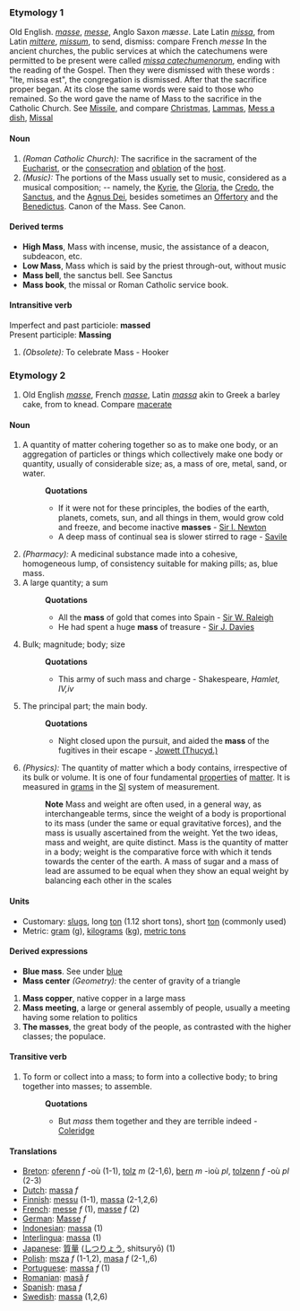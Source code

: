 ===Etymology 1===
Old English. ''[[masse]]'', ''[[messe]]'', Anglo Saxon ''mæsse''. Late Latin ''[[missa]]'', from Latin ''[[mittere]]'', ''[[missum]]'', to send, dismiss: compare French ''messe'' 
In the ancient churches, the public services at which the catechumens were permitted to be present were called ''[[missa catechumenorum]]'', ending with the reading of the Gospel. Then they were dismissed with these words : "Ite, missa est", the congregation is dismissed. After that the sacrifice proper began. At its close the same words were said to those who remained. So the word gave the name of Mass to the sacrifice in the Catholic Church. See [[Missile]], and compare [[Christmas]], [[Lammas]], [[Mess a dish]], [[Missal]]
====Noun====
#''(Roman Catholic Church):'' The sacrifice in the sacrament of the [[Eucharist]], or the [[consecration]] and [[oblation]] of the [[host]].
#''(Music):'' The portions of the Mass usually set to music, considered as a musical composition; -- namely, the [[Kyrie]], the [[Gloria]], the [[Credo]], the [[Sanctus]], and the [[Agnus Dei]], besides sometimes an [[Offertory]] and the [[Benedictus]]. Canon of the Mass. See Canon.
====Derived terms====
*'''High Mass''', Mass with incense, music, the assistance of a deacon, subdeacon, etc.
*'''Low Mass''', Mass which is said by the priest through-out, without music
*'''Mass bell''', the sanctus bell. See Sanctus
*'''Mass book''', the missal or Roman Catholic service book.
====Intransitive verb====
Imperfect and past particiole: '''massed'''<br>
Present participle: '''Massing'''
#''(Obsolete):'' To celebrate Mass - Hooker
===Etymology 2===
#Old English ''[[masse]]'', French ''[[masse]]'', Latin ''[[massa]]'' akin to Greek a barley cake, from to knead. Compare [[macerate]]
====Noun====
#A quantity of matter cohering together so as to make one body, or an aggregation of particles or things which collectively make one body or quantity, usually of considerable size; as, a mass of ore, metal, sand, or water.
#:'''Quotations'''
#:*If it were not for these principles, the bodies of the earth, planets, comets, sun, and all things in them, would grow cold and freeze, and become inactive '''masses''' - [[Sir I. Newton]]
#:*A deep mass of continual sea is slower stirred to rage - [[Savile]]
#''(Pharmacy):'' A medicinal substance made into a cohesive, homogeneous lump, of consistency suitable for making pills; as, blue mass.
#A large quantity; a sum
#:'''Quotations'''
#:*All the '''mass''' of gold that comes into Spain - [[Sir W. Raleigh]]
#:*He had spent a huge '''mass''' of treasure - [[Sir J. Davies]]
#Bulk; magnitude; body; size
#:'''Quotations'''
#:*This army of such mass and charge - Shakespeare, ''Hamlet, IV,iv''
#The principal part; the main body.
#:'''Quotations'''
#:*Night closed upon the pursuit, and aided the '''mass''' of the fugitives in their escape -  [[Jowett (Thucyd.)]]
#''(Physics):'' The quantity of matter which a body contains, irrespective of its bulk or volume.  It is one of four fundamental [[property|properties]] of [[matter]]. It is measured in [[gram]]s in the [[SI]] system of measurement.    
#:'''Note''' Mass and weight are often used, in a general way, as interchangeable terms, since the weight of a body is proportional to its mass (under the same or equal gravitative forces), and the mass is usually ascertained from the weight. Yet the two ideas, mass and weight, are quite distinct. Mass is the quantity of matter in a body; weight is the comparative force with which it tends towards the center of the earth. A mass of sugar and a mass of lead are assumed to be equal when they show an equal weight by balancing each other in the scales

====Units====
*Customary: [[slug]]s, long [[ton]] (1.12 short tons), short [[ton]] (commonly used)
*Metric: [[gram]] (g), [[kilogram]]s ([[kg]]), [[metric ton]]s

====Derived expressions====
*'''Blue mass'''. See under [[blue]]
*'''Mass center''' ''(Geometry):'' the center of gravity of a triangle
#'''Mass copper''', native copper in a large mass
#'''Mass meeting''', a large or general assembly of people, usually a meeting having some relation to politics
#'''The masses''', the great body of the people, as contrasted with the higher classes; the populace.
====Transitive verb====
#To form or collect into a mass; to form into a collective body; to bring together into masses; to assemble.
#:'''Quotations'''
#:*But ''mass'' them together and they are terrible indeed - [[Coleridge]]
====Translations====
*[[Breton]]: [[oferenn]] ''f'' -où (1-1), [[tolz]] ''m'' (2-1,6), [[bern]] ''m'' -ioù ''pl'', [[tolzenn]] ''f'' -où ''pl'' (2-3)
*[[Dutch]]: [[massa]] ''f''
*[[Finnish]]: [[messu]] (1-1), [[massa]] (2-1,2,6)
*[[French]]: [[messe]] ''f'' (1), [[masse]] ''f'' (2)
*[[German]]: [[Masse]] ''f''
*[[Indonesian]]: [[massa]] (1)
*[[Interlingua]]: [[massa]] (1)
*[[Japanese]]: [[質量]] ([[しつりょう]], shitsuryō) (1)
*[[Polish]]: [[msza]] ''f'' (1-1,2), [[masa]] ''f'' (2-1,,6)
*[[Portuguese]]: [[massa]] ''f'' (1)
*[[Romanian]]: [[masă]] ''f''
*[[Spanish]]: [[masa]] ''f''
*[[Swedish]]: [[massa]] (1,2,6)